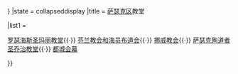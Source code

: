 {{Navbox
|name   = 萨瑟克教堂
|border = {{{border|{{{1|}}}}}}
|state = <includeonly>collapsed</includeonly><noinclude>display</noinclude>
|title  = [[萨瑟克区]]教堂 

|list1 = <div>
[[罗瑟海斯圣玛丽教堂]]{{·}}
[[伦敦北欧教会#芬兰教会|芬兰教会和海员布道会]]{{·}}
[[伦敦北欧教会#挪威教会|挪威教会]]{{·}}
[[萨瑟克殉道者圣乔治教堂]]{{·}}
[[都城会幕]]
</div>
}}
<noinclude>
</noinclude>